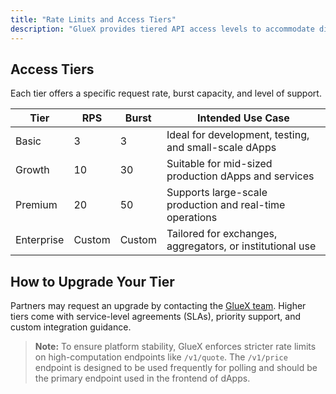 ```yaml
---
title: "Rate Limits and Access Tiers"
description: "GlueX provides tiered API access levels to accommodate different integration needs, ranging from prototyping and testing to high-frequency production deployments."
---
```


## Access Tiers

Each tier offers a specific request rate, burst capacity, and level of support.

| Tier       | RPS                       | Burst          | Intended Use Case                                        |
|------------|---------------------------|----------------|-----------------------------------------------------------|
| Basic      | 3                         | 3              | Ideal for development, testing, and small-scale dApps     |
| Growth     | 10                        | 30             | Suitable for mid-sized production dApps and services      |
| Premium    | 20                        | 50             | Supports large-scale production and real-time operations  |
| Enterprise | Custom                    | Custom         | Tailored for exchanges, aggregators, or institutional use |


## How to Upgrade Your Tier

Partners may request an upgrade by contacting the [GlueX team](https://t.me/+_VmO_gIrNjxiZWE0). Higher tiers come with service-level agreements (SLAs), priority support, and custom integration guidance.

> **Note:** To ensure platform stability, GlueX enforces stricter rate limits on high-computation endpoints like `/v1/quote`. The `/v1/price` endpoint is designed to be used frequently for polling and should be the primary endpoint used in the frontend of dApps.